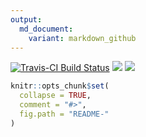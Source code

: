 ```yaml
---
output:
  md_document:
    variant: markdown_github
---
```

[![Travis-CI Build Status](https://travis-ci.org/mdsumner/ffraster.svg?branch=master)](https://travis-ci.org/mdsumner/ffraster)
[![](http://www.r-pkg.org/badges/version/ffraster)](http://www.r-pkg.org/pkg/ffraster)
[![](http://cranlogs.r-pkg.org/badges/ffraster)](http://www.r-pkg.org/pkg/ffraster)

<!-- README.md is generated from README.Rmd. Please edit that file -->

```r
knitr::opts_chunk$set(
  collapse = TRUE,
  comment = "#>",
  fig.path = "README-"
)
```
